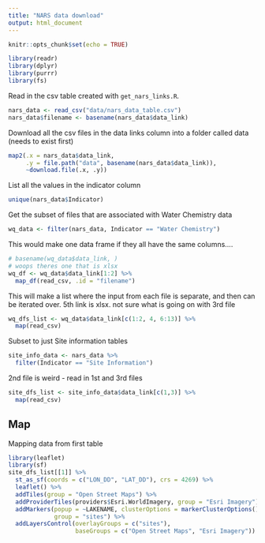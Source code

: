 ```yaml
---
title: "NARS data download"
output: html_document
---
```


```r
knitr::opts_chunk$set(echo = TRUE)
```

```r
library(readr)
library(dplyr)
library(purrr)
library(fs)
```

Read in the csv table created with `get_nars_links.R`. 

```r
nars_data <- read_csv("data/nars_data_table.csv")
nars_data$filename <- basename(nars_data$data_link)
```

Download all the csv files in the data links column into a folder called data (needs to exist first)

```r
map2(.x = nars_data$data_link,
     .y = file.path("data", basename(nars_data$data_link)), 
     ~download.file(.x, .y))
```

List all the values in the indicator column

```r
unique(nars_data$Indicator)
```


Get the subset of files that are associated with Water Chemistry data

```r
wq_data <- filter(nars_data, Indicator == "Water Chemistry")
```

This would make one data frame if they all have the same columns....

```r
# basename(wq_data$data_link, )
# woops theres one that is xlsx
wq_df <- wq_data$data_link[1:2] %>%
  map_df(read_csv, .id = "filename")
```

This will make a list where the input from each file is separate, and then can be iterated over. 5th link is xlsx. not sure what is going on with 3rd file

```r
wq_dfs_list <- wq_data$data_link[c(1:2, 4, 6:13)] %>%
  map(read_csv)
```

Subset to just Site information tables

```r
site_info_data <- nars_data %>% 
  filter(Indicator == "Site Information")
```

2nd file is weird - read in 1st and 3rd files

```r
site_dfs_list <- site_info_data$data_link[c(1,3)] %>%
  map(read_csv)
```

## Map

Mapping data from first table

```r
library(leaflet)
library(sf)
site_dfs_list[[1]] %>%
  st_as_sf(coords = c("LON_DD", "LAT_DD"), crs = 4269) %>%
  leaflet() %>%
  addTiles(group = "Open Street Maps") %>%
  addProviderTiles(providers$Esri.WorldImagery, group = "Esri Imagery") %>%
  addMarkers(popup = ~LAKENAME, clusterOptions = markerClusterOptions(),
             group = "sites") %>%
  addLayersControl(overlayGroups = c("sites"), 
                   baseGroups = c("Open Street Maps", "Esri Imagery"))
  
```

